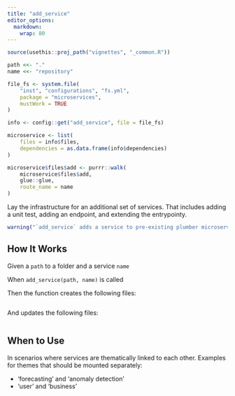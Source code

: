 ---
title: "add_service"
editor_options:
  markdown:
    wrap: 80
---

```{r, include=FALSE, echo=FALSE, results='hide'}
source(usethis::proj_path("vignettes", "_common.R"))

path <<- "."
name <<- "repository"

file_fs <- system.file(
    "inst", "configurations", "fs.yml", 
    package = "microservices", 
    mustWork = TRUE
)

info <- config::get("add_service", file = file_fs)

microservice <- list(
    files = info$files, 
    dependencies = as.data.frame(info$dependencies)
)

microservice$files$add <- purrr::walk(
    microservice$files$add, 
    glue::glue, 
    route_name = name
)
```

Lay the infrastructure for an additional set of services. That includes adding a
unit test, adding an endpoint, and extending the entrypointy.

```{r warning=TRUE}
warning("`add_service` adds a service to pre-existing plumber microservice which you could deploy by calling `use_microservice`.")
```

## How It Works

Given a `path` to a folder and a service `name`

When `add_service(path, name)` is called

Then the function creates the following files:

```{r, code=microservice$files$add, eval=FALSE, echo=TRUE}
```

And updates the following files:

```{r, code=microservice$files$update, eval=FALSE, echo=TRUE}
```

## When to Use

In scenarios where services are thematically linked to each other. Examples for
themes that should be mounted separately:

-   'forecasting' and 'anomaly detection'
-   'user' and 'business'
